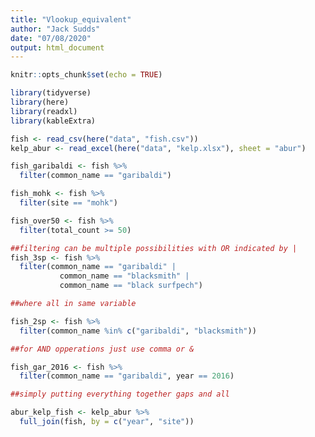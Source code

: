 ```yaml
---
title: "Vlookup_equivalent"
author: "Jack Sudds"
date: "07/08/2020"
output: html_document
---
```


```r
knitr::opts_chunk$set(echo = TRUE)
```

```r
library(tidyverse)
library(here)
library(readxl)
library(kableExtra)
```

```r

fish <- read_csv(here("data", "fish.csv"))
kelp_abur <- read_excel(here("data", "kelp.xlsx"), sheet = "abur")
```

```r

fish_garibaldi <- fish %>%
  filter(common_name == "garibaldi")

fish_mohk <- fish %>%
  filter(site == "mohk")

fish_over50 <- fish %>%
  filter(total_count >= 50)

##filtering can be multiple possibilities with OR indicated by |
fish_3sp <- fish %>%
  filter(common_name == "garibaldi" |
           common_name == "blacksmith" |
           common_name == "black surfpech")

##where all in same variable

fish_2sp <- fish %>%
  filter(common_name %in% c("garibaldi", "blacksmith"))

##for AND opperations just use comma or &

fish_gar_2016 <- fish %>%
  filter(common_name == "garibaldi", year == 2016)
```

```r
##simply putting everything together gaps and all

abur_kelp_fish <- kelp_abur %>%
  full_join(fish, by = c("year", "site"))

```

